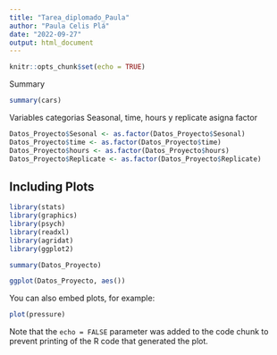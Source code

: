 ```yaml
---
title: "Tarea_diplomado_Paula"
author: "Paula Celis Plá"
date: "2022-09-27"
output: html_document
---
```


```r
knitr::opts_chunk$set(echo = TRUE)
```

Summary

```r
summary(cars)
```

Variables categorias Seasonal, time, hours  y replicate asigna factor  

```r
Datos_Proyecto$Sesonal <- as.factor(Datos_Proyecto$Sesonal)
Datos_Proyecto$time <- as.factor(Datos_Proyecto$time)
Datos_Proyecto$hours <- as.factor(Datos_Proyecto$hours)
Datos_Proyecto$Replicate <- as.factor(Datos_Proyecto$Replicate)
```


## Including Plots

```r
library(stats)
library(graphics)
library(psych)
library(readxl)
library(agridat)
library(ggplot2)

```

```r
summary(Datos_Proyecto)
```
```r
ggplot(Datos_Proyecto, aes())
```

You can also embed plots, for example:

```r
plot(pressure)
```

Note that the `echo = FALSE` parameter was added to the code chunk to prevent printing of the R code that generated the plot.
